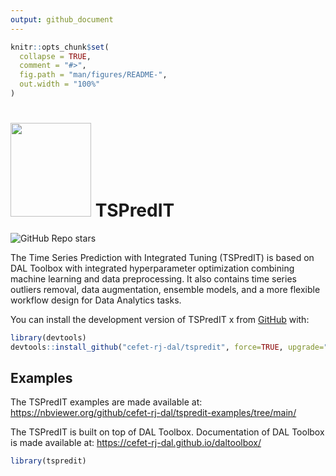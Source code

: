```yaml
---
output: github_document
---
```


<!-- README.md is generated from README.Rmd. Please edit that file -->

```r
knitr::opts_chunk$set(
  collapse = TRUE,
  comment = "#>",
  fig.path = "man/figures/README-",
  out.width = "100%"
)
```

# <img src='https://raw.githubusercontent.com/cefet-rj-dal/tspredit/master/inst/logo.png' align='centre' height='150' width='129'/> TSPredIT

<!-- badges: start -->
![GitHub Repo stars](https://img.shields.io/github/stars/cefet-rj-dal/daltoolbox?logo=Github)
<!-- badges: end -->

The Time Series Prediction with Integrated Tuning (TSPredIT) is based on DAL Toolbox with integrated hyperparameter optimization combining machine learning and data preprocessing. It also contains time series outliers removal, data augmentation, ensemble models, and a more flexible workflow design for Data Analytics tasks.

You can install the development version of TSPredIT x from [GitHub](https://github.com/) with:

``` r
library(devtools)
devtools::install_github("cefet-rj-dal/tspredit", force=TRUE, upgrade="never")
```

## Examples

The TSPredIT examples are made available at:
<https://nbviewer.org/github/cefet-rj-dal/tspredit-examples/tree/main/>

The TSPredIT is built on top of DAL Toolbox. Documentation of DAL Toolbox is made available at:
<https://cefet-rj-dal.github.io/daltoolbox/>



```r
library(tspredit)
```

